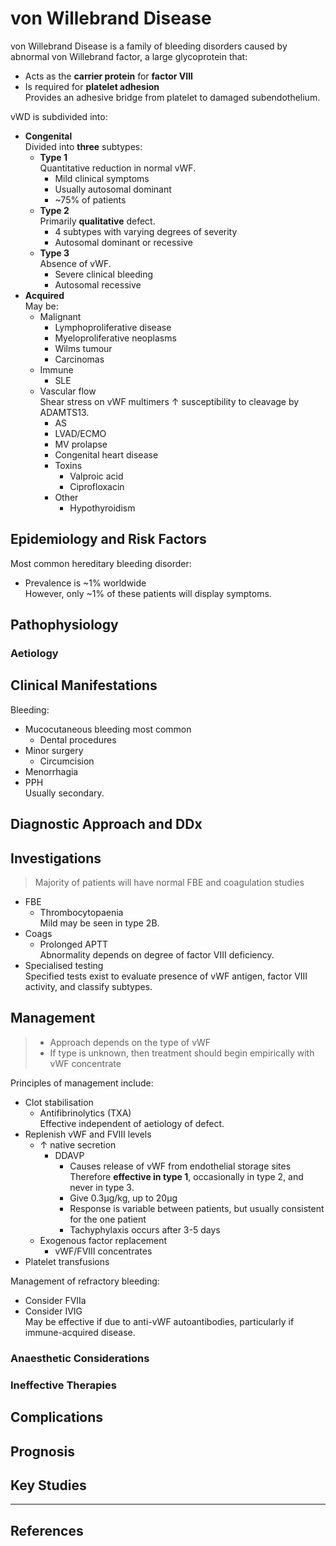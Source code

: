 # von Willebrand Disease


von Willebrand Disease is a family of bleeding disorders caused by abnormal von Willebrand factor, a large glycoprotein that:

* Acts as the **carrier protein** for **factor VIII**
* Is required for **platelet adhesion**  
Provides an adhesive bridge from platelet to damaged subendothelium.


vWD is subdivided into:

* **Congenital**  
Divided into **three** subtypes:
	* **Type 1**  
	Quantitative reduction in normal vWF.
		* Mild clinical symptoms
		* Usually autosomal dominant
		* ~75% of patients
	* **Type 2**  
	Primarily **qualitative** defect.
		* 4 subtypes with varying degrees of severity
		* Autosomal dominant or recessive
	* **Type 3**  
	Absence of vWF.
		* Severe clinical bleeding
		* Autosomal recessive
* **Acquired**  
May be:
	* Malignant 
		* Lymphoproliferative disease
		* Myeloproliferative neoplasms
		* Wilms tumour
		* Carcinomas
	* Immune
		* SLE
	* Vascular flow  
	Shear stress on vWF multimers ↑ susceptibility to cleavage by ADAMTS13.
		* AS
		* LVAD/ECMO
		* MV prolapse
		* Congenital heart disease
		* Toxins
			* Valproic acid
			* Ciprofloxacin
		* Other
			* Hypothyroidism


## Epidemiology and Risk Factors

Most common hereditary bleeding disorder:

* Prevalence is ~1% worldwide  
However, only ~1% of these patients will display symptoms.

## Pathophysiology

### Aetiology

## Clinical Manifestations

Bleeding:

* Mucocutaneous bleeding most common  
	* Dental procedures
* Minor surgery
	* Circumcision
* Menorrhagia
* PPH  
Usually secondary.

## Diagnostic Approach and DDx

## Investigations

> Majority of patients will have normal FBE and coagulation studies

* FBE
	* Thrombocytopaenia  
	Mild may be seen in type 2B.
* Coags
	* Prolonged APTT  
	Abnormality depends on degree of factor VIII deficiency.
* Specialised testing  
Specified tests exist to evaluate presence of vWF antigen, factor VIII activity, and classify subtypes.


## Management

> * Approach depends on the type of vWF
> * If type is unknown, then treatment should begin empirically with vWF concentrate


Principles of management include:

* Clot stabilisation  
	* Antifibrinolytics (TXA)  
	Effective independent of aetiology of defect.
* Replenish vWF and FVIII levels
	* ↑ native secretion
		* DDAVP
			* Causes release of vWF from endothelial storage sites  
			Therefore **effective in type 1**, occasionally in type 2, and never in type 3.
			* Give 0.3μg/kg, up to 20μg
			* Response is variable between patients, but usually consistent for the one patient
			* Tachyphylaxis occurs after 3-5 days
	* Exogenous factor replacement
		* vWF/FVIII concentrates
* Platelet transfusions


Management of refractory bleeding:

* Consider FVIIa
* Consider IVIG  
May be effective if due to anti-vWF autoantibodies, particularly if immune-acquired disease.


### Anaesthetic Considerations

### Ineffective Therapies

## Complications

## Prognosis

## Key Studies


---

## References
